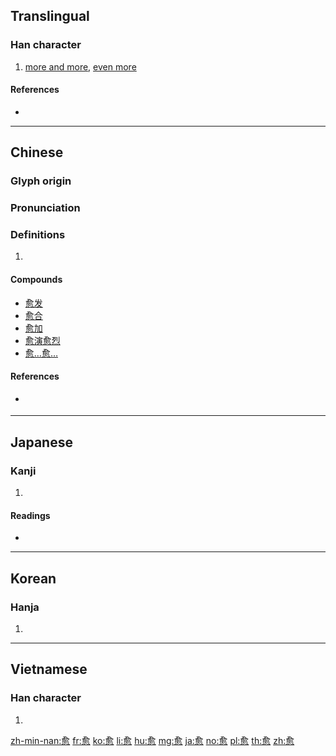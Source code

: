 {{character info/new}}
{{also|癒|瘉}}
==Translingual==

===Han character===
{{Han char|rn=61|rad=心|as=09|sn=13|four=80332|canj=OMBP|ids=⿱俞心}}

# [[more and more]], [[even more]]

====References====
* {{Han ref|kx=0394.030|dkj=10904|dj=0730.140|hdz=42322.150|uh=6108|ud=24840|bh=B755|bd=46933}}

----

==Chinese==
{{zh-forms}}

===Glyph origin===
{{Han etym}}

===Pronunciation===
{{zh-pron
|m=yù
|c=jyu6
|mn=qz,xm:ú/zz:jí/qz,tw,xm:lú/kh,zz:jú
|mn_note=ú/jí - literary; lú/jú - vernacular
|mc=y
|oc=y
|ma=Zh-yù.ogg
|cat=adv,det
}}

===Definitions===
{{zh-hanzi}}

# {{rfdef|zh}}

====Compounds====
* [[愈发]]
* [[愈合]]
* [[愈加]]
* [[愈演愈烈]]
* [[愈…愈…]]

====References====
* {{qualifier|Min Nan}} {{thcwd|9454}}

----

==Japanese==

===Kanji===
{{ja-kanji|grade=uc|rs=心09}}

# {{defn|lang=ja|sort=心09}}

====Readings====
* {{ja-readings|on=[[ゆ]] (yu)|kun=[[まさる]] (masaru), [[いよいよ]] (iyoiyo)}}

----

==Korean==

===Hanja===
{{ko-hanja|hangeul=[[유]]|eumhun=|rv=yu|mr=yu|y=yu}}

# {{defn|lang=ko|sort=心09}}

----

==Vietnamese==

===Han character===
{{vi-hantu|[[rủ]]|rs=心09}}

# {{defn|lang=vi|sort=心09}}

[[zh-min-nan:愈]]
[[fr:愈]]
[[ko:愈]]
[[li:愈]]
[[hu:愈]]
[[mg:愈]]
[[ja:愈]]
[[no:愈]]
[[pl:愈]]
[[th:愈]]
[[zh:愈]]